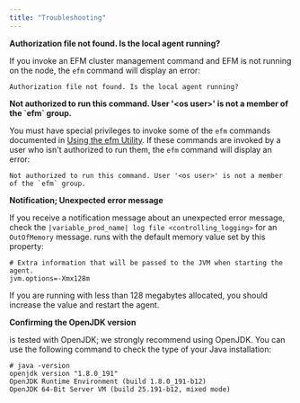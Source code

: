```yaml
---
title: "Troubleshooting"
---
```


<div id="troubleshooting" class="registered_link"></div>

**Authorization file not found. Is the local agent running?**

If you invoke an EFM cluster management command and EFM is not running on the node, the `efm` command will display an error:

```
Authorization file not found. Is the local agent running?
```

**Not authorized to run this command. User '&lt;os user>' is not a member of the \`efm\` group.**

You must have special privileges to invoke some of the `efm` commands documented in [Using the efm Utility](07_using_efm_utility/#using_efm_utility). If these commands are invoked by a user who isn't authorized to run them, the `efm` command will display an error:

```
Not authorized to run this command. User '<os user>' is not a member of the `efm` group.
```

**Notification; Unexpected error message**

If you receive a notification message about an unexpected error message, check the `|variable_prod_name| log file <controlling_logging>` for an `OutOfMemory` message. runs with the default memory value set by this property:

```
# Extra information that will be passed to the JVM when starting the agent.
jvm.options=-Xmx128m
```

If you are running with less than 128 megabytes allocated, you should increase the value and restart the agent.

**Confirming the OpenJDK version**

is tested with OpenJDK; we strongly recommend using OpenJDK. You can use the following command to check the type of your Java installation:

```
# java -version
openjdk version "1.8.0_191"
OpenJDK Runtime Environment (build 1.8.0_191-b12)
OpenJDK 64-Bit Server VM (build 25.191-b12, mixed mode)
```
